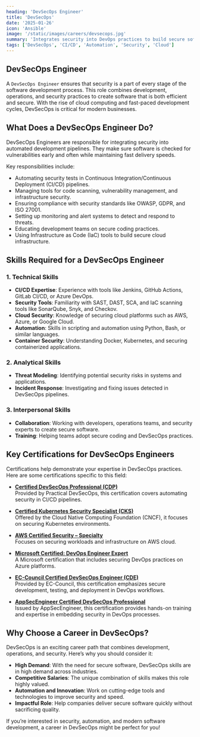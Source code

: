 ```yaml
---
heading: 'DevSecOps Engineer'
title: 'DevSecOps'
date: '2025-01-26'
icon: 'Ansible'
image: '/static/images/careers/devsecops.jpg'
summary: 'Integrates security into DevOps practices to build secure software quickly and efficiently.'
tags: ['DevSecOps', 'CI/CD', 'Automation', 'Security', 'Cloud']
---
```


## DevSecOps Engineer

A `DevSecOps Engineer` ensures that security is a part of every stage of the software development process. This role combines development, operations, and security practices to create software that is both efficient and secure. With the rise of cloud computing and fast-paced development cycles, DevSecOps is critical for modern businesses.

## What Does a DevSecOps Engineer Do?

DevSecOps Engineers are responsible for integrating security into automated development pipelines. They make sure software is checked for vulnerabilities early and often while maintaining fast delivery speeds.

Key responsibilities include:

- Automating security tests in Continuous Integration/Continuous Deployment (CI/CD) pipelines.
- Managing tools for code scanning, vulnerability management, and infrastructure security.
- Ensuring compliance with security standards like OWASP, GDPR, and ISO 27001.
- Setting up monitoring and alert systems to detect and respond to threats.
- Educating development teams on secure coding practices.
- Using Infrastructure as Code (IaC) tools to build secure cloud infrastructure.

## Skills Required for a DevSecOps Engineer

### 1. Technical Skills

- **CI/CD Expertise**: Experience with tools like Jenkins, GitHub Actions, GitLab CI/CD, or Azure DevOps.
- **Security Tools**: Familiarity with SAST, DAST, SCA, and IaC scanning tools like SonarQube, Snyk, and Checkov.
- **Cloud Security**: Knowledge of securing cloud platforms such as AWS, Azure, or Google Cloud.
- **Automation**: Skills in scripting and automation using Python, Bash, or similar languages.
- **Container Security**: Understanding Docker, Kubernetes, and securing containerized applications.

### 2. Analytical Skills

- **Threat Modeling**: Identifying potential security risks in systems and applications.
- **Incident Response**: Investigating and fixing issues detected in DevSecOps pipelines.

### 3. Interpersonal Skills

- **Collaboration**: Working with developers, operations teams, and security experts to create secure software.
- **Training**: Helping teams adopt secure coding and DevSecOps practices.

## Key Certifications for DevSecOps Engineers

Certifications help demonstrate your expertise in DevSecOps practices. Here are some certifications specific to this field:

- **[Certified DevSecOps Professional (CDP)](https://www.practical-devsecops.com/certified-devsecops-professional/)**  
  Provided by Practical DevSecOps, this certification covers automating security in CI/CD pipelines.

- **[Certified Kubernetes Security Specialist (CKS)](https://training.linuxfoundation.org/certification/certified-kubernetes-security-specialist/)**  
  Offered by the Cloud Native Computing Foundation (CNCF), it focuses on securing Kubernetes environments.

- **[AWS Certified Security – Specialty](https://aws.amazon.com/certification/certified-security-specialty/)**  
  Focuses on securing workloads and infrastructure on AWS cloud.

- **[Microsoft Certified: DevOps Engineer Expert](https://learn.microsoft.com/en-us/credentials/certifications/devops-engineer/)**  
  A Microsoft certification that includes securing DevOps practices on Azure platforms.

- **[EC-Council Certified DevSecOps Engineer (CDE)](https://www.eccouncil.org/train-certify/certified-devsecops-engineer-ecde/)**  
  Provided by EC-Council, this certification emphasizes secure development, testing, and deployment in DevOps workflows.

- **[AppSecEngineer Certified DevSecOps Professional](https://www.appsecengineer.com/enterprises/certifications)**  
  Issued by AppSecEngineer, this certification provides hands-on training and expertise in embedding security in DevOps processes.

## Why Choose a Career in DevSecOps?

DevSecOps is an exciting career path that combines development, operations, and security. Here’s why you should consider it:

- **High Demand**: With the need for secure software, DevSecOps skills are in high demand across industries.
- **Competitive Salaries**: The unique combination of skills makes this role highly valued.
- **Automation and Innovation**: Work on cutting-edge tools and technologies to improve security and speed.
- **Impactful Role**: Help companies deliver secure software quickly without sacrificing quality.

If you’re interested in security, automation, and modern software development, a career in DevSecOps might be perfect for you!
